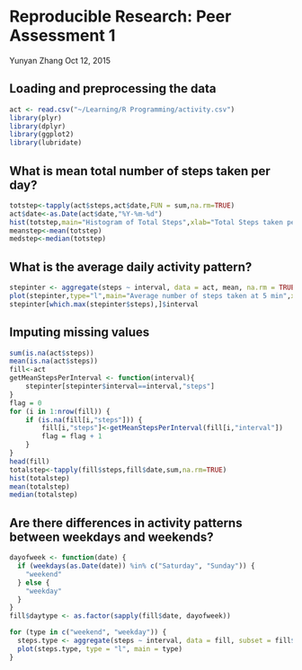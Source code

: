 
# Reproducible Research: Peer Assessment 1

Yunyan Zhang
Oct 12, 2015

## Loading and preprocessing the data ##
```r
act <- read.csv("~/Learning/R Programming/activity.csv")
library(plyr)
library(dplyr)
library(ggplot2)
library(lubridate)
```
## What is mean total number of steps taken per day?##
```r
totstep<-tapply(act$steps,act$date,FUN = sum,na.rm=TRUE)
act$date<-as.Date(act$date,"%Y-%m-%d")
hist(totstep,main="Histogram of Total Steps",xlab="Total Steps taken per day")
meanstep<-mean(totstep)
medstep<-median(totstep)
```
## What is the average daily activity pattern?##
```r
stepinter <- aggregate(steps ~ interval, data = act, mean, na.rm = TRUE)
plot(stepinter,type="l",main="Average number of steps taken at 5 min",xlab="Time intervals",ylab="Mean of steps number taken")
stepinter[which.max(stepinter$steps),]$interval
```
## Imputing missing values##
```r
sum(is.na(act$steps))
mean(is.na(act$steps))
fill<-act
getMeanStepsPerInterval <- function(interval){
    stepinter[stepinter$interval==interval,"steps"]
}
flag = 0
for (i in 1:nrow(fill)) {
    if (is.na(fill[i,"steps"])) {
        fill[i,"steps"]<-getMeanStepsPerInterval(fill[i,"interval"])
        flag = flag + 1
    }
}
head(fill)
totalstep<-tapply(fill$steps,fill$date,sum,na.rm=TRUE)
hist(totalstep)
mean(totalstep)
median(totalstep)
```
## Are there differences in activity patterns between weekdays and weekends? ##
```r
dayofweek <- function(date) {
  if (weekdays(as.Date(date)) %in% c("Saturday", "Sunday")) {
    "weekend"
  } else {
    "weekday"
  }
}
fill$daytype <- as.factor(sapply(fill$date, dayofweek))

for (type in c("weekend", "weekday")) {
  steps.type <- aggregate(steps ~ interval, data = fill, subset = fill$daytype == type, mean)
  plot(steps.type, type = "l", main = type)
}
```